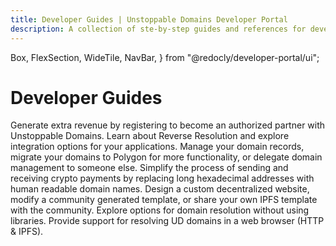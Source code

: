 ```yaml
---
title: Developer Guides | Unstoppable Domains Developer Portal
description: A collection of ste-by-step guides and references for developers using Unstoppable Web3 domains in their Web3 applications.
---
```


  Box,
  FlexSection,
  WideTile,
  NavBar,
} from "@redocly/developer-portal/ui";

# Developer Guides

<Box my={25}>
  <FlexSection justifyContent="space-around" flexWrap="wrap">
    <WideTile to="partner/index.md" header="Unstoppable Partner API">
      Generate extra revenue by registering to become an authorized partner with
      Unstoppable Domains.
    </WideTile>
    <WideTile to="reverse-resolution/index.md" header="Reverse Resolution">
      Learn about Reverse Resolution and explore integration options for your
      applications.
    </WideTile>
    <WideTile to="manage-domains/index.md" header="Domain Management">
      Manage your domain records, migrate your domains to Polygon for more
      functionality, or delegate domain management to someone else.
    </WideTile>
    <WideTile to="crypto-payments/index.md" header="Crypto Payments">
      Simplify the process of sending and receiving crypto payments by replacing
      long hexadecimal addresses with human readable domain names.
    </WideTile>
    <WideTile to="d-websites/index.md" header="IPFS Websites">
      Design a custom decentralized website, modify a community generated
      template, or share your own IPFS template with the community.
    </WideTile>
    <WideTile
      to="developer-toolkit/resolution-integration-methods/direct-blockchain-calls/bc-overview.md"
      header="Resolve via Direct Blockchain Calls"
    >
      Explore options for domain resolution without using libraries.
    </WideTile>
    <WideTile
      to="developer-toolkit/advanced-use-cases/resolve-domains-browser/browser-resolution-overview.md"
      header="Resolve in a Web Browser"
    >
      Provide support for resolving UD domains in a web browser (HTTP & IPFS).
    </WideTile>
  </FlexSection>
</Box>
